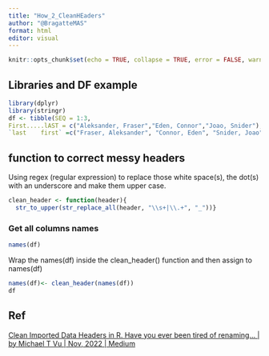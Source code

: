 ```yaml
---
title: "How_2_CleanHEaders"
author: "@BragatteMAS"
format: html
editor: visual
---
```


```r
knitr::opts_chunk$set(echo = TRUE, collapse = TRUE, error = FALSE, warning = FALSE, message = FALSE)
```

## Libraries and DF example

```r
library(dplyr)
library(stringr)
df <- tibble(SEQ = 1:3, 
First.....lAST = c("Aleksander, Fraser","Eden, Connor","Joao, Snider"), 
`last    first` =c("Fraser, Aleksander", "Connor, Eden", "Snider, Joao"))
```

## function to correct messy headers

Using regex (regular expression) to replace those white space(s), the dot(s) with an underscore and make them upper case.

```r
clean_header <- function(header){
  str_to_upper(str_replace_all(header, "\\s+|\\.+", "_"))}
```

### Get all columns names

```r
names(df)
```

Wrap the names(df) inside the clean_header() function and then assign to names(df)

```r
names(df)<- clean_header(names(df))
df
```

## Ref

[Clean Imported Data Headers in R. Have you ever been tired of renaming... \| by Michael T Vu \| Nov, 2022 \| Medium](https://medium.com/@michaeltvu/clean-imported-data-headers-in-r-fdcdad6ad078)
